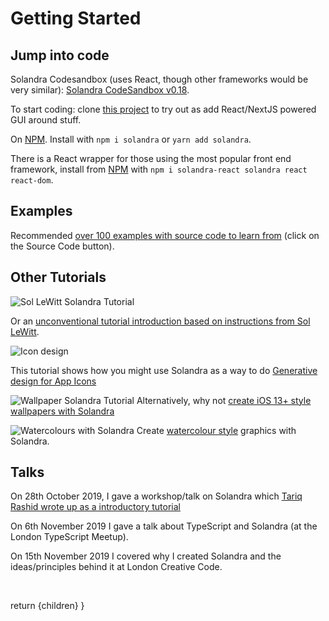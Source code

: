 
# Getting Started

## Jump into code

Solandra Codesandbox (uses React, though other frameworks would be very similar): [Solandra CodeSandbox v0.18](https://codesandbox.io/p/sandbox/solandra-0-18-react-example-ll5gjg).

To start coding: clone [this project](https://github.com/jamesporter/solandra) to
try out as add React/NextJS powered GUI around stuff.

On [NPM](https://www.npmjs.com/package/solandra). Install with `npm i solandra` or `yarn add solandra`.

There is a React wrapper for those using the most popular front end framework, install from [NPM](https://www.npmjs.com/package/solandra-react) with `npm i solandra-react solandra react react-dom`.

## Examples

Recommended [over 100 examples with source code to learn from](/main) (click on the Source Code button).

<QuickStartExample />

## Other Tutorials

<img
  src="/images/sol.png"
  className="h-[256px] w-[256px] aspect-square mt-8 mb-2 shadow-sm "
  alt="Sol LeWitt Solandra Tutorial"
/>

Or an [unconventional tutorial introduction based on instructions from Sol LeWitt](https://www.amimetic.co.uk/art/solving-sol-with-solandra).

<img
  src="/images/icons.png"
  alt="Icon design"
  className="h-[256px] w-[256px] aspect-square mt-8 mb-2 shadow-sm "
/>

This tutorial shows how you might use Solandra as a way to do [Generative design for App Icons](https://www.amimetic.co.uk/art/generative-icon-design-a-solandra-tutorial/)

<img
  className="h-[256px] w-[256px] aspect-square mt-8 mb-2 shadow-sm "
  src="/images/wallpaper.png"
  alt="Wallpaper Solandra Tutorial"
/>
Alternatively, why not [create iOS 13+ style wallpapers with Solandra](https://www.amimetic.co.uk/art/apple-style-wallpaper/)

<img
  className="h-[256px] w-[256px] aspect-square mt-8 mb-2 shadow-sm "
  src="/images/watercolour.png"
  alt="Watercolours with Solandra"
/>
Create [watercolour style](https://www.amimetic.co.uk/art/watercolour) graphics with
Solandra.

## Talks

On 28th October 2019, I gave a workshop/talk on Solandra which [Tariq Rashid wrote up as a introductory tutorial](https://algorithmicartmeetup.blogspot.com/2019/10/solandra-hands-on-tutorial-emergent.html)

On 6th November 2019 I gave a talk about TypeScript and Solandra (at the London TypeScript Meetup).

On 15th November 2019 I covered why I created Solandra and the ideas/principles behind it at London Creative Code.

<br />

  return <DocPageLayout>{children}</DocPageLayout>
}
